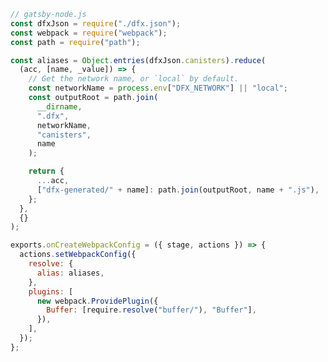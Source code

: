 

```jsx
// gatsby-node.js
const dfxJson = require("./dfx.json");
const webpack = require("webpack");
const path = require("path");

const aliases = Object.entries(dfxJson.canisters).reduce(
  (acc, [name, _value]) => {
    // Get the network name, or `local` by default.
    const networkName = process.env["DFX_NETWORK"] || "local";
    const outputRoot = path.join(
      __dirname,
      ".dfx",
      networkName,
      "canisters",
      name
    );

    return {
      ...acc,
      ["dfx-generated/" + name]: path.join(outputRoot, name + ".js"),
    };
  },
  {}
);

exports.onCreateWebpackConfig = ({ stage, actions }) => {
  actions.setWebpackConfig({
    resolve: {
      alias: aliases,
    },
    plugins: [
      new webpack.ProvidePlugin({
        Buffer: [require.resolve("buffer/"), "Buffer"],
      }),
    ],
  });
};
```
